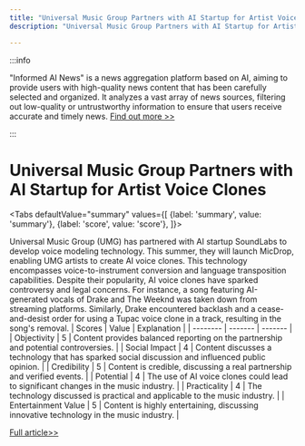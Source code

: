```yaml
---
title: "Universal Music Group Partners with AI Startup for Artist Voice Clones"
description: "Universal Music Group Partners with AI Startup for Artist Voice Clones"

---
```



:::info

"Informed AI News" is a news aggregation platform based on AI, aiming to provide users with high-quality news content that has been carefully selected and organized. It analyzes a vast array of news sources, filtering out low-quality or untrustworthy information to ensure that users receive accurate and timely news.  [Find out more >>](/)

:::

# Universal Music Group Partners with AI Startup for Artist Voice Clones


<Tabs
	defaultValue="summary"
	values={[
	{label: 'summary', value: 'summary'},
	{label: 'score', value: 'score'},
]}>
<TabItem value="summary">


Universal Music Group (UMG) has partnered with AI startup SoundLabs to develop voice modeling technology. This summer, they will launch MicDrop, enabling UMG artists to create AI voice clones. This technology encompasses voice-to-instrument conversion and language transposition capabilities. Despite their popularity, AI voice clones have sparked controversy and legal concerns. For instance, a song featuring AI-generated vocals of Drake and The Weeknd was taken down from streaming platforms. Similarly, Drake encountered backlash and a cease-and-desist order for using a Tupac voice clone in a track, resulting in the song's removal.
</TabItem>
<TabItem value="score">
	| Scores     | Value   | Explanation |
	| -------- | ------- | ------- |
	| Objectivity  | 5    | Content provides balanced reporting on the partnership and potential controversies.    |
	| Social Impact | 4     | Content discusses a technology that has sparked social discussion and influenced public opinion.    |
	| Credibility    | 5    | Content is credible, discussing a real partnership and verified events.    |
	| Potential    | 4    | The use of AI voice clones could lead to significant changes in the music industry.    |
	| Practicality    | 4    | The technology discussed is practical and applicable to the music industry.    |
	| Entertainment Value    | 5    | Content is highly entertaining, discussing innovative technology in the music industry.    |
</TabItem>
</Tabs>

[Full article>>](https://entertainment.slashdot.org/story/24/06/20/160216/worlds-largest-music-company-is-helping-musicians-make-their-own-ai-voice-clones?utm_source=rss1.0mainlinkanon&utm_medium=feed)
